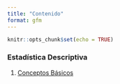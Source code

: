 ```yaml
---
title: "Contenido"
format: gfm
---
```


```r
knitr::opts_chunk$set(echo = TRUE)
```

### Estadística Descriptiva

1. [Conceptos Básicos](./Contenido/1_Estadística_Descriptiva/1_Conceptos_básicos/doc.html)
